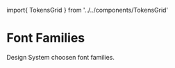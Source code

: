 import{ TokensGrid } from '../../components/TokensGrid'

<Meta title='Tokens/Font Families'/>

# Font Families

Design System choosen font families.

<TokensGrid  tokens={fonts}/>
